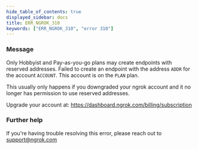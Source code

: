 ```yaml
---
hide_table_of_contents: true
displayed_sidebar: docs
title: ERR_NGROK_310
keywords: ["ERR_NGROK_310", "error 310"]
---
```


### Message

Only Hobbyist and Pay-as-you-go plans may create endpoints with reserved addresses.
Failed to create an endpoint with the address `ADDR` for the account `ACCOUNT`.
This account is on the `PLAN` plan.

This usually only happens if you downgraded your ngrok account and it no
longer has permission to use reserved addresses.

Upgrade your account at: https://dashboard.ngrok.com/billing/subscription

### Further help

If you're having trouble resolving this error, please reach out to [support@ngrok.com](mailto:support@ngrok.com?subject=Help%20with%20ERR_NGROK_310)
